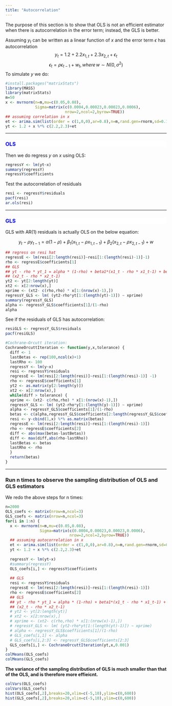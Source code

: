 ```yaml
---
title: "Autocorrelation"
---
```

The purpose of this section is to show that OLS is not an efficient estimator when there is autocorrelation in the error term; instead, the GLS is better.

Assuming $y_t$ can be written as a linear function of $x$ and the error term $\epsilon$ has autocorrelation
$$y_t = 1.2 + 2.2 x_{1,t} + 2.3 x_{2,t} + \epsilon_t $$
$$ \epsilon_t = \rho \epsilon_{t-1} + w_t ,\, where\, w \sim N(0,\sigma^2)$$
To simulate $y$ we do:
```r
#install.packages("matrixStats")
library(MASS)
library(matrixStats)
m=50
x <- mvrnorm(n=m,mu=c(0.05,0.08),
             Sigma=matrix(c(0.0004,0.00023,0.00023,0.0006),
                          nrow=2,ncol=2,byrow=TRUE))
## assuming correlation in x
et <- arima.sim(list(order = c(1,0,0),ar=0.8),n=m,rand.gen=rnorm,sd=0.1)
yt <- 1.2 + x %*% c(2.2,2.3)+et
```

*******

<div style="background-color:white;color:blue;matrixOperation:20px;">
### OLS
</div>

Then we do regress $y$ on $x$ using OLS:
```r
regressY <- lm(yt~x)
summary(regressY)
regressY$coefficients
```
Test the autocorrelation of residuals
```r
resi <- regressY$residuals
pacf(resi)
ar.ols(resi)
```


********

<div style="background-color:white;color:blue;matrixOperation:20px;">
### GLS
</div>

GLS with AR(1) residuals is actually OLS on the below equation:

$$y_t - \rho y_{t-1} = \alpha (1-\rho) + \beta_1(x_{1,t} - \rho  x_{1,t-1}) + \beta_2 (x_{2,t} - \rho  x_{2,t-1}) + w$$
```r
## regress on resi hat
regressE <- lm(resi[2:length(resi)]~resi[1:(length(resi)-1)]-1)
rho <- regressE$coefficients[1]
## GLS
## yt - rho * yt_1 = alpha * (1-rho) + beta1*(x1_t - rho * x1_t-1) + beta * 
## (x2_t - rho * x2_t-1)
yt2 <- yt[2:length(yt)]
xt2 <- x[2:nrow(x),]
xprime <- (xt2- c(rho,rho) * x[1:(nrow(x)-1),])
regressY_GLS <- lm( (yt2-rho*yt[1:(length(yt)-1)]) ~ xprime)
summary(regressY_GLS)
alpha <- regressY_GLS$coefficients[1]/(1-rho)
alpha

```
See if the residuals of GLS has autocorrelation:
```r
resiGLS <- regressY_GLS$residuals
pacf(resiGLS)
```


```r
#Cochrane–Orcutt iteration:
CochraneOrcuttIteration <- function(y,x,tolerance) {
  diff <- 1
  lastBetas <- rep(100,ncol(x)+1)
  lastRho <- 100
  regressY <- lm(y~x)
  resi <- regressY$residuals
  regressE <- lm(resi[2:length(resi)]~resi[1:(length(resi)-1)] -1)
  rho <- regressE$coefficients[1]
  yt2 <- as.matrix(y[2:length(y)])
  xt2 <- x[2:nrow(x),]
  while(diff > tolerance) {
  xprime <- (xt2- c(rho,rho) * x[1:(nrow(x)-1),])
  regressY_GLS <- lm( (yt2-rho*y[1:(length(y)-1)]) ~ xprime)
  alpha <- regressY_GLS$coefficients[1]/(1-rho)
  betas <- c(alpha,regressY_GLS$coefficients[2:length(regressY_GLS$coefficient)])
  resi <- y-cbind(1,x) %*% as.matrix(betas)
  regressE <- lm(resi[2:length(resi)]~resi[1:(length(resi)-1)])
  rho <- regressE$coefficients[2]
  diff <- abs(max(betas-lastBetas))
  diff <- max(diff,abs(rho-lastRho))
  lastBetas <- betas
  lastRho <- rho 
  }
  return(betas)
}
```

********

### Run n times to observe the sampling distribution of OLS and GLS estimators

We redo the above steps for n times:
```r
n=2000
OLS_coefs <- matrix(nrow=n,ncol=3)
GLS_coefs <- matrix(nrow=n,ncol=3)
for(i in 1:n) {
  x <- mvrnorm(n=m,mu=c(0.05,0.08),
               Sigma=matrix(c(0.0004,0.00023,0.00023,0.0006),
                            nrow=2,ncol=2,byrow=TRUE))
  ## assuming autocorrelation in x
  et <- arima.sim(list(order = c(1,0,0),ar=0.8),n=m,rand.gen=rnorm,sd=0.1)
  yt <- 1.2 + x %*% c(2.2,2.3)+et
  
  regressY <- lm(yt~x)
  #summary(regressY)
  OLS_coefs[i,] <- regressY$coefficients
  
  ## GLS
  resi <- regressY$residuals
  regressE <- lm(resi[2:length(resi)]~resi[1:(length(resi)-1)])
  rho <- regressE$coefficients[2]
  ## GLS
  ## yt - rho * yt_1 = alpha * (1-rho) + beta1*(x1_t - rho * x1_t-1) + beta * 
  ## (x2_t - rho * x2_t-1)
  # yt2 <- yt[2:length(yt)]
  # xt2 <- x[2:nrow(x),]
  # xprime <- (xt2- c(rho,rho) * x[1:(nrow(x)-1),])
  # regressY_GLS <- lm( (yt2-rho*yt[1:(length(yt)-1)]) ~ xprime)
  # alpha <- regressY_GLS$coefficients[1]/(1-rho)
  # GLS_coefs[i,1] <- alpha
  # GLS_coefs[i,2:3] <- regressY_GLS$coefficients[2:3]
  GLS_coefs[i,] <- CochraneOrcuttIteration(yt,x,0.001)
}
colMeans(OLS_coefs)
colMeans(GLS_coefs)
```
**The variance of the sampling distribution of GLS is much smaller than that of the OLS, and is therefore more effieicnt.**
```r
colVars(OLS_coefs)
colVars(GLS_coefs)
hist(OLS_coefs[,2],breaks=20,xlim=c(-5,10),ylim=c(0,600))
hist(GLS_coefs[,2],breaks=20,xlim=c(-5,10),ylim=c(0,600))
```

